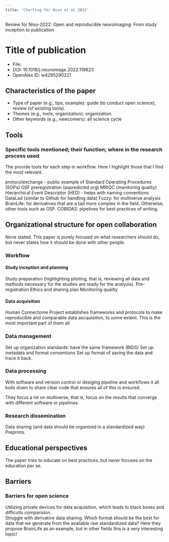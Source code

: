 ---
title: 'Charting for Niso et al 2022'
---

Review for  Niso-2022: Open and reproducible neuroimaging: From study inception to publication

# Title of publication

-   File: 
-   DOI: 10.1016/j.neuroimage.2022.119623
-   OpenAlex ID: w4295290221

## Characteristics of the paper

-   Type of paper (e.g., tips, example): guide (to conduct open science), review (of existing tools).
-   Themes (e.g., tools, organization): organization.
-   Other keywords (e.g., newcomers): all science cycle

## Tools

### Specific tools mentioned; their function; where in the research process used

The provide tools for each step in workflow. Here I highlight those that I find the most relevant.

protocolexchange - public example of Standard Operating Procedures (SOPs)
OSF preregistration (aspredicted.org)
MRIQC (monitoring quality)
Hierarchical Event Descriptor (HED) - helps with naming conventions
DataLad (similar to Github for handling data)
Fuzzy: for multiverse analysis
BrainLife: for derivatives that are a tad more complex in the field. Otherwise, other tools such as OSF.
COBIDAS: pipelines for best practices of writing. 

## Organizational structure for open collaboration

None stated. This paper is purely focused on what researchers should do, but never states how it should be done with other people.


### Workflow

#### Study inception and planning

Study preparation (highlighting piloting, that is, reviewing all data and methods necessary for the studies are ready for the analysis).
Pre-registration
Ethics and sharing plan
Monitoring quality   

#### Data acquisition

Human Connectome Project establishes frameworks and protocols to make reproducible and comparable data ascquisition, to some extent. This is the most important part of them all.

### Data management

Set up organization standards: have the same framework (BIDS)
Set up metadata and format conventions
Set up format of saving the data and trace it back.

### Data processing

With software and version control or desiging pipeline and workflows it all boils down to share clear code that ensures all of this is ensured. 

They focus a lot on multiverse, that is, focus on the results that converge with different software or pipelines.

### Research dissemination

Data sharing (and data should be organized in a standardized way)
Preprints.

## Educational perspectives

The paper tries to educate on best practices, but never focuses on the education per se. 

## Barriers

### Barriers for open science

Utilizing private devices for data acquisition, which leads to black boxes and difficults comparision.    
Struggle with derivative data sharing. Which format should be the best for data that we generate from the available raw standardized data? Here they propose BrainLife as an example, but in other fields this is a very interesting topic!
